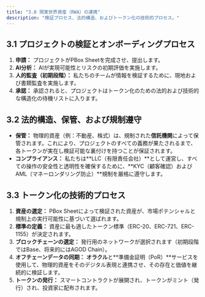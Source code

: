 ```yaml
---
title: "3.0 現実世界資産（RWA）の連携"
description: "検証プロセス、法的構造、およびトークン化の技術的プロセス。"
---
```


## 3.1 プロジェクトの検証とオンボーディングプロセス
1.  **申請：** プロジェクトがPBox Sheetを完成させ、提出します。
2.  **AI分析：** AIが実現可能性とリスクの初期評価を実施します。
3.  **人的監査（初期段階）：** 私たちのチームが情報を検証するために、現地および書類監査を実施します。
4.  **承認：** 承認されると、プロジェクトはトークン化のための法的および技術的な構造化の待機リストに入ります。

## 3.2 法的構造、保管、および規制遵守
* **保管：** 物理的資産（例：不動産、株式）は、規制された**信託機関**によって保管されます。これにより、プロジェクトのすべての義務が果たされるまで、各トークンが実在し検証可能な裏付けを持つことが保証されます。
* **コンプライアンス：** 私たちは**LLC（有限責任会社）**として運営し、すべての操作の安全性と透明性を確保するために、**KYC（顧客確認）およびAML（マネーロンダリング防止）**規制を厳格に遵守します。

## 3.3 トークン化の技術的プロセス
1.  **資産の選定：** PBox Sheetによって検証された資産が、市場ポテンシャルと規制上の実行可能性に基づいて選ばれます。
2.  **標準の定義：** 資産に最も適したトークン標準（ERC-20、ERC-721、ERC-1155）が決定されます。
3.  **ブロックチェーンの選定：** 発行用のネットワークが選択されます（初期段階ではBase、将来的にはAGOD Chain）。
4.  **オフチェーンデータの同期：** **オラクル**と**準備金証明（PoR）**サービスを使用して、物理的資産をそのデジタル表現と連携させ、その存在と価値を継続的に検証します。
5.  **トークンの発行：** スマートコントラクトが展開され、トークンがミント（発行）され、投資家に配布されます。